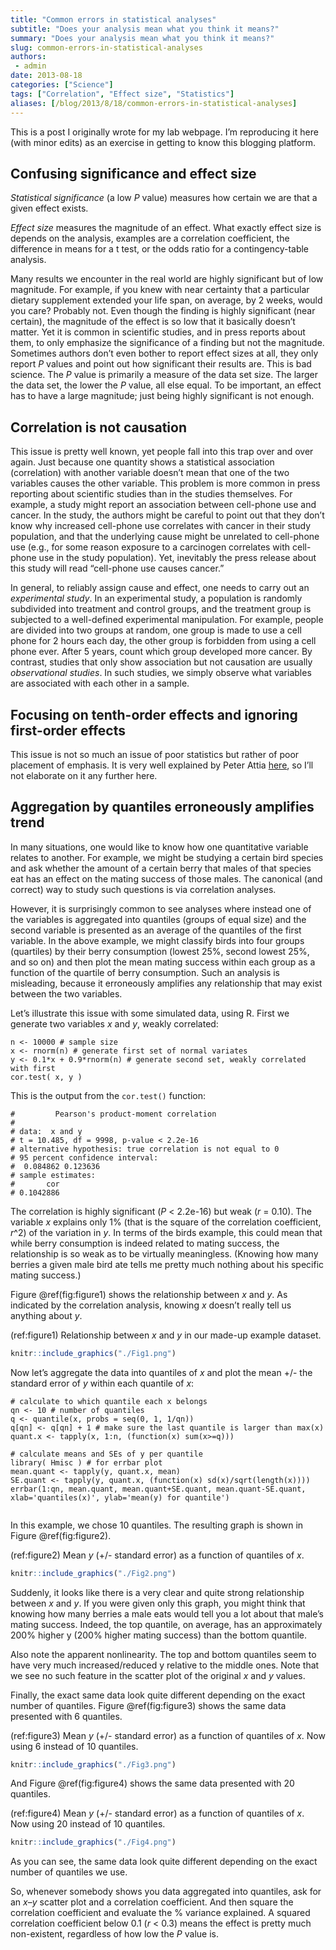 ```yaml
---
title: "Common errors in statistical analyses"
subtitle: "Does your analysis mean what you think it means?"
summary: "Does your analysis mean what you think it means?"
slug: common-errors-in-statistical-analyses
authors:
 - admin
date: 2013-08-18
categories: ["Science"]
tags: ["Correlation", "Effect size", "Statistics"]
aliases: [/blog/2013/8/18/common-errors-in-statistical-analyses]
---
```

This is a post I originally wrote for my lab webpage. I'm reproducing it here (with minor edits) as an exercise in getting to know this blogging platform.  

## Confusing significance and effect size

*Statistical significance* (a low *P* value) measures how certain we are that a given effect exists.

*Effect size* measures the magnitude of an effect. What exactly effect size is depends on the analysis, examples are a correlation coefficient, the difference in means for a t test, or the odds ratio for a contingency-table analysis. 

Many results we encounter in the real world are highly significant but of low magnitude. For example, if you knew with near certainty that a particular dietary supplement extended your life span, on average, by 2 weeks, would you care? Probably not. Even though the finding is highly significant (near certain), the magnitude of the effect is so low that it basically doesn't matter. Yet it is common in scientific studies, and in press reports about them, to only emphasize the significance of a finding but not the magnitude. Sometimes authors don't even bother to report effect sizes at all, they only report *P* values and point out how significant their results are. This is bad science. The *P* value is primarily a measure of the data set size. The larger the data set, the lower the *P* value, all else equal. To be important, an effect has to have a large magnitude; just being highly significant is not enough.

## Correlation is not causation

This issue is pretty well known, yet people fall into this trap over and over again. Just because one quantity shows a statistical association (correlation) with another variable doesn't mean that one of the two variables causes the other variable. This problem is more common in press reporting about scientific studies than in the studies themselves. For example, a study might report an association between cell-phone use and cancer. In the study, the authors might be careful to point out that they don't know why increased cell-phone use correlates with cancer in their study population, and that the underlying cause might be unrelated to cell-phone use (e.g., for some reason exposure to a carcinogen correlates with cell-phone use in the study population). Yet, inevitably the press release about this study will read "cell-phone use causes cancer."

In general, to reliably assign cause and effect, one needs to carry out an *experimental study*. In an experimental study, a population is randomly subdivided into treatment and control groups, and the treatment group is subjected to a well-defined experimental manipulation. For example, people are divided into two groups at random, one group is made to use a cell phone for 2 hours each day, the other group is forbidden from using a cell phone ever. After 5 years, count which group developed more cancer. By contrast, studies that only show association but not causation are usually *observational studies*. In such studies, we simply observe what variables are associated with each other in a sample.

## Focusing on tenth-order effects and ignoring first-order effects

This issue is not so much an issue of poor statistics but rather of poor placement of emphasis. It is very well explained by Peter Attia [here](http://eatingacademy.com/nutrition/irisin-the-magic-exercise-hormone), so I'll not elaborate on it any further here.

## Aggregation by quantiles erroneously amplifies trend

In many situations, one would like to know how one quantitative variable relates to another. For example, we might be studying a certain bird species and ask whether the amount of a certain berry that males of that species eat has an effect on the mating success of those males. The canonical (and correct) way to study such questions is via correlation analyses.

However, it is surprisingly common to see analyses where instead one of the variables is aggregated into quantiles (groups of equal size) and the second variable is presented as an average of the quantiles of the first variable. In the above example, we might classify birds into four groups (quartiles) by their berry consumption (lowest 25%, second lowest 25%, and so on) and then plot the mean mating success within each group as a function of the quartile of berry consumption. Such an analysis is misleading, because it erroneously amplifies any relationship that may exist between the two variables.

Let's illustrate this issue with some simulated data, using R. First we generate two variables *x* and *y*, weakly correlated:

    n <- 10000 # sample size
    x <- rnorm(n) # generate first set of normal variates
    y <- 0.1*x + 0.9*rnorm(n) # generate second set, weakly correlated with first
    cor.test( x, y )

This is the output from the `cor.test()` function:

    #         Pearson's product-moment correlation
    # 
    # data:  x and y 
    # t = 10.485, df = 9998, p-value < 2.2e-16
    # alternative hypothesis: true correlation is not equal to 0 
    # 95 percent confidence interval:
    #  0.084862 0.123636 
    # sample estimates:
    #       cor 
    # 0.1042886 

The correlation is highly significant (*P* < 2.2e-16) but weak (*r* = 0.10). The variable *x* explains only 1% (that is the square of the correlation coefficient, *r*^2) of the variation in *y*. In terms of the birds example, this could mean that while berry consumption is indeed related to mating success, the relationship is so weak as to be virtually meaningless. (Knowing how many berries a given male bird ate tells me pretty much nothing about his specific mating success.)

Figure \@ref(fig:figure1) shows the relationship between *x* and *y*. As indicated by the correlation analysis, knowing *x* doesn't really tell us anything about *y*.

(ref:figure1) Relationship between *x* and *y* in our made-up example dataset.

```r
knitr::include_graphics("./Fig1.png")
```

Now let's aggregate the data into quantiles of *x* and plot the mean +/- the standard error of *y* within each quantile of *x*:

    # calculate to which quantile each x belongs
    qn <- 10 # number of quantiles
    q <- quantile(x, probs = seq(0, 1, 1/qn))
    q[qn] <- q[qn] + 1 # make sure the last quantile is larger than max(x)
    quant.x <- tapply(x, 1:n, (function(x) sum(x>=q)))

    # calculate means and SEs of y per quantile
    library( Hmisc ) # for errbar plot
    mean.quant <- tapply(y, quant.x, mean)
    SE.quant <- tapply(y, quant.x, (function(x) sd(x)/sqrt(length(x))))
    errbar(1:qn, mean.quant, mean.quant+SE.quant, mean.quant-SE.quant, xlab='quantiles(x)', ylab='mean(y) for quantile')
                       
In this example, we chose 10 quantiles. The resulting graph is shown in Figure \@ref(fig:figure2).

(ref:figure2) Mean *y* (+/- standard error) as a function of quantiles of *x*.

```r
knitr::include_graphics("./Fig2.png")
```

Suddenly, it looks like there is a very clear and quite strong relationship between *x* and *y*. If you were given only this graph, you might think that knowing how many berries a male eats would tell you a lot about that male's mating success. Indeed, the top quantile, on average, has an approximately 200% higher y (200% higher mating success) than the bottom quantile.

Also note the apparent nonlinearity. The top and bottom quantiles seem to have very much increased/reduced y relative to the middle ones. Note that we see no such feature in the scatter plot of the original *x* and *y* values.

Finally, the exact same data look quite different depending on the exact number of quantiles. Figure \@ref(fig:figure3) shows the same data presented with 6 quantiles.

(ref:figure3) Mean *y* (+/- standard error) as a function of quantiles of *x*. Now using 6 instead of 10 quantiles.

```r
knitr::include_graphics("./Fig3.png")
```

And Figure \@ref(fig:figure4) shows the same data presented with 20 quantiles.


(ref:figure4) Mean *y* (+/- standard error) as a function of quantiles of *x*. Now using 20 instead of 10 quantiles.

```r
knitr::include_graphics("./Fig4.png")
```

As you can see, the same data look quite different depending on the exact number of quantiles we use.

So, whenever somebody shows you data aggregated into quantiles, ask for an *x*--*y* scatter plot and a correlation coefficient. And then square the correlation coefficient and evaluate the % variance explained. A squared correlation coefficient below 0.1 (*r* < 0.3) means the effect is pretty much non-existent, regardless of how low the *P* value is.
